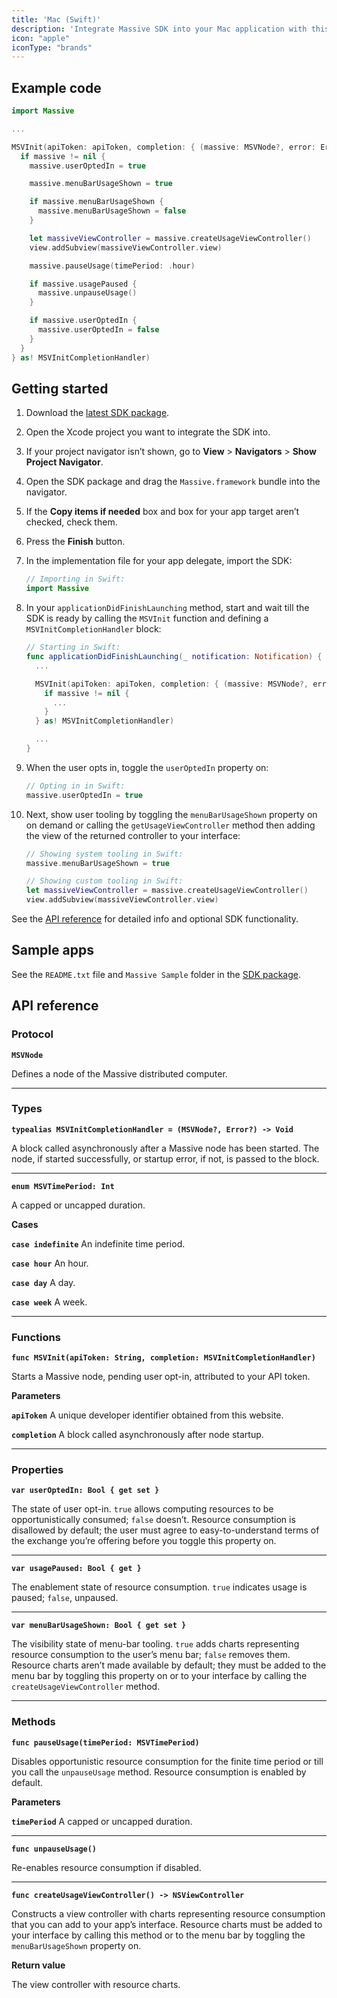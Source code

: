 ```yaml
---
title: 'Mac (Swift)'
description: 'Integrate Massive SDK into your Mac application with this guide.'
icon: "apple"
iconType: "brands"
---
```


## Example code

```swift
import Massive

...

MSVInit(apiToken: apiToken, completion: { (massive: MSVNode?, error: Error?) -> Void in
  if massive != nil {
    massive.userOptedIn = true

    massive.menuBarUsageShown = true

    if massive.menuBarUsageShown {
      massive.menuBarUsageShown = false
    }

    let massiveViewController = massive.createUsageViewController()
    view.addSubview(massiveViewController.view)

    massive.pauseUsage(timePeriod: .hour)

    if massive.usagePaused {
      massive.unpauseUsage()
    }

    if massive.userOptedIn {
      massive.userOptedIn = false
    }
  }
} as! MSVInitCompletionHandler)
```

## Getting started

1.  Download the [latest SDK package][5].
2.  Open the Xcode project you want to integrate the SDK into.
3.  If your project navigator isn’t shown, go to **View** > **Navigators** >
    **Show Project Navigator**.
4.  Open the SDK package and drag the `Massive.framework` bundle into the
    navigator.
5.  If the **Copy items if needed** box and box for your app target aren’t
    checked, check them.
6.  Press the **Finish** button.
7.  In the implementation file for your app delegate, import the SDK:

    ```swift
    // Importing in Swift:
    import Massive
    ```

8.  In your `applicationDidFinishLaunching` method, start and wait till the SDK
    is ready by calling the `MSVInit` function and defining a
    `MSVInitCompletionHandler` block:

    ```swift
    // Starting in Swift:
    func applicationDidFinishLaunching(_ notification: Notification) {
      ...

      MSVInit(apiToken: apiToken, completion: { (massive: MSVNode?, error: Error?) -> Void in
        if massive != nil {
          ...
        }
      } as! MSVInitCompletionHandler)

      ...
    }
    ```

9.  When the user opts in, toggle the `userOptedIn` property on:

    ```swift
    // Opting in in Swift:
    massive.userOptedIn = true
    ```

10. Next, show user tooling by toggling the `menuBarUsageShown` property on on
    demand or calling the `getUsageViewController` method then adding the view
    of the returned controller to your interface:

    ```swift
    // Showing system tooling in Swift:
    massive.menuBarUsageShown = true

    // Showing custom tooling in Swift:
    let massiveViewController = massive.createUsageViewController()
    view.addSubview(massiveViewController.view)
    ```

See the [API reference][6] for detailed info and optional SDK functionality.

## Sample apps

See the `README.txt` file and `Massive Sample` folder in the [SDK package][7].

## API reference

### Protocol

**`MSVNode`**

Defines a node of the Massive distributed computer.

---

### Types

**`typealias MSVInitCompletionHandler = (MSVNode?, Error?) -> Void`**

A block called asynchronously after a Massive node has been started. The node,
if started successfully, or startup error, if not, is passed to the block.

---

**`enum MSVTimePeriod: Int`**

A capped or uncapped duration.

**Cases**

**`case indefinite`** An indefinite time period.

**`case hour`** An hour.

**`case day`** A day.

**`case week`** A week.

---

### Functions

**`func MSVInit(apiToken: String, completion: MSVInitCompletionHandler)`**

Starts a Massive node, pending user opt-in, attributed to your API token.

**Parameters**

**`apiToken`** A unique developer identifier obtained from this website.

**`completion`** A block called asynchronously after node startup.

---

### Properties

**`var userOptedIn: Bool { get set }`**

The state of user opt-in. `true` allows computing resources to be
opportunistically consumed; `false` doesn’t. Resource consumption is disallowed
by default; the user must agree to easy-to-understand terms of the exchange
you’re offering before you toggle this property on.

---

**`var usagePaused: Bool { get }`**

The enablement state of resource consumption. `true` indicates usage is paused;
`false`, unpaused.

---

**`var menuBarUsageShown: Bool { get set }`**

The visibility state of menu-bar tooling. `true` adds charts representing
resource consumption to the user’s menu bar; `false` removes them. Resource
charts aren’t made available by default; they must be added to the menu bar by
toggling this property on or to your interface by calling the
`createUsageViewController` method.

---

### Methods

**`func pauseUsage(timePeriod: MSVTimePeriod)`**

Disables opportunistic resource consumption for the finite time period or till
you call the `unpauseUsage` method. Resource consumption is enabled by default.

**Parameters**

**`timePeriod`** A capped or uncapped duration.

---

**`func unpauseUsage()`**

Re-enables resource consumption if disabled.

---

**`func createUsageViewController() -> NSViewController`**

Constructs a view controller with charts representing resource consumption that
you can add to your app’s interface. Resource charts must be added to your
interface by calling this method or to the menu bar by toggling the
`menuBarUsageShown` property on.

**Return value**

The view controller with resource charts.

[5]: https://downloads.joinmassive.com/sdk/macos/Massive%20SDK.dmg
[6]: #api-reference
[7]: #getting-started
